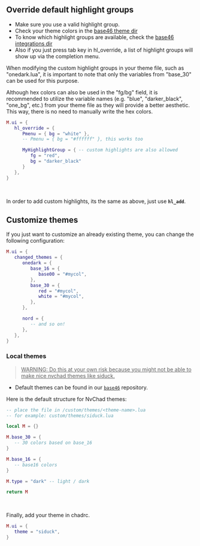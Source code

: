 ## Override default highlight groups

- Make sure you use a valid highlight group.
- Check your theme colors in the [base46 theme dir](https://github.com/NvChad/base46/tree/v2.0/lua/base46/themes)
- To know which highlight groups are available, check the [base46 integrations dir](https://github.com/NvChad/base46/tree/v2.0/lua/base46/integrations)
- Also if you just press tab key in hl_override, a list of highlight groups will show up via the completion menu.

When modifying the custom highlight groups in your theme file, such as "onedark.lua", it is important to note that only the variables from "base_30" can be used for this purpose. 

Although hex colors can also be used in the "fg/bg" field, it is recommended to utilize the variable names (e.g. "blue", "darker_black", "one_bg", etc.) from your theme file as they will provide a better aesthetic. This way, there is no need to manually write the hex colors.

```lua
M.ui = {
   hl_override = {
      Pmenu = { bg = "white" },
      -- Pmenu = { bg = "#ffffff" }, this works too

      MyHighlightGroup = { -- custom highlights are also allowed
         fg = "red",
         bg = "darker_black"
      }
   },
}
```
<br/>

In order to add custom highlights, its the same as above, just use **`hl_add`**.

## Customize themes

If you just want to customize an already existing theme, you can change the following configuration:

```lua
M.ui = {
   changed_themes = {
      onedark = {
         base_16 = {
            base00 = "#mycol",
         },
         base_30 = {
            red = "#mycol",
            white = "#mycol",
         },
      },

      nord = {
         -- and so on!
      },
   },
}
```

### Local themes

> <u>WARNING: Do this at your own risk because you might not be able to make nice nvchad themes like siduck.</u>

- Default themes can be found in our [`base46`](https://github.com/NvChad/base46) repository.

Here is the default structure for NvChad themes:

```lua
-- place the file in /custom/themes/<theme-name>.lua
-- for example: custom/themes/siduck.lua

local M = {}

M.base_30 = {
   -- 30 colors based on base_16
}

M.base_16 = {
   -- base16 colors
}

M.type = "dark" -- light / dark

return M
```

<br/>

Finally, add your theme in chadrc. 

```lua
M.ui = {
   theme = "siduck",
}
```

